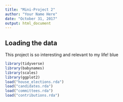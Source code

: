 ```yaml
---
title: "Mini-Project 2"
author: "Your Name Here"
date: "October 31, 2017"
output: html_document
---
```



## Loading the data

This project is so interesting and relevant to my life! blue

```r
library(tidyverse)
library(babynames)
library(scales)
library(ggplot2)
load("house_elections.rda")
load("candidates.rda")
load("committees.rda")
load("contributions.rda")
```
